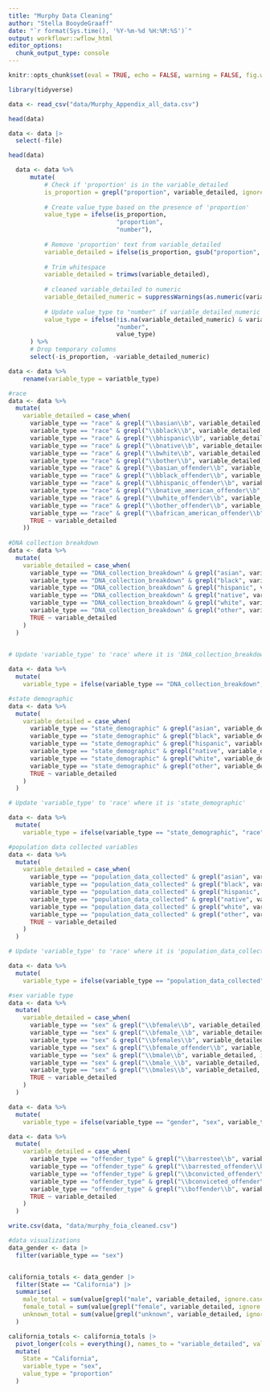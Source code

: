 ```yaml
---
title: "Murphy Data Cleaning"
author: "Stella BooydeGraaff"
date: "`r format(Sys.time(), '%Y-%m-%d %H:%M:%S')`"
output: workflowr::wflow_html
editor_options:
  chunk_output_type: console
---
```


```r

knitr::opts_chunk$set(eval = TRUE, echo = FALSE, warning = FALSE, fig.width = 7, fig.height = 6)

library(tidyverse)
```

```r
data <- read_csv("data/Murphy_Appendix_all_data.csv") 

head(data)
```

```r
data <- data |>
  select(-file) 

head(data)
```

```r
  data <- data %>%
      mutate(
          # Check if 'proportion' is in the variable_detailed
          is_proportion = grepl("proportion", variable_detailed, ignore.case = TRUE),
          
          # Create value_type based on the presence of 'proportion'
          value_type = ifelse(is_proportion, 
                              "proportion", 
                              "number"),
          
          # Remove 'proportion' text from variable_detailed
          variable_detailed = ifelse(is_proportion, gsub("proportion", "", variable_detailed, ignore.case = TRUE), variable_detailed),
          
          # Trim whitespace
          variable_detailed = trimws(variable_detailed),
          
          # cleaned variable_detailed to numeric
          variable_detailed_numeric = suppressWarnings(as.numeric(variable_detailed)),
          
          # Update value_type to "number" if variable_detailed_numeric is greater than 1
          value_type = ifelse(!is.na(variable_detailed_numeric) & variable_detailed_numeric > 1, 
                              "number", 
                              value_type)
      ) %>%
      # Drop temporary columns
      select(-is_proportion, -variable_detailed_numeric)

```

```r
data <- data %>%
    rename(variable_type = variatble_type)

```

```r
#race
data <- data %>%
  mutate(
    variable_detailed = case_when(
      variable_type == "race" & grepl("\\basian\\b", variable_detailed, ignore.case = TRUE) ~ "asian_total",
      variable_type == "race" & grepl("\\bblack\\b", variable_detailed, ignore.case = TRUE) ~ "black_total",
      variable_type == "race" & grepl("\\bhispanic\\b", variable_detailed, ignore.case = TRUE) ~ "hispanic_total",
      variable_type == "race" & grepl("\\bnative\\b", variable_detailed, ignore.case = TRUE) ~ "native_american_total",
      variable_type == "race" & grepl("\\bwhite\\b", variable_detailed, ignore.case = TRUE) ~ "white_total",
      variable_type == "race" & grepl("\\bother\\b", variable_detailed, ignore.case = TRUE) ~ "other_total",
      variable_type == "race" & grepl("\\basian_offender\\b", variable_detailed, ignore.case = TRUE) ~ "asian_convicted_offender",
      variable_type == "race" & grepl("\\bblack_offender\\b", variable_detailed, ignore.case = TRUE) ~ "black_convicted_offender",
      variable_type == "race" & grepl("\\bhispanic_offender\\b", variable_detailed, ignore.case = TRUE) ~ "hispanic_convicted_offender",
      variable_type == "race" & grepl("\\bnative_american_offender\\b", variable_detailed, ignore.case = TRUE) ~ "native_american_convicted_offender",
      variable_type == "race" & grepl("\\bwhite_offender\\b", variable_detailed, ignore.case = TRUE) ~ "white_convicted_offender",
      variable_type == "race" & grepl("\\bother_offender\\b", variable_detailed, ignore.case = TRUE) ~ "other_convicted_offender",
      variable_type == "race" & grepl("\\bafrican_american_offender\\b", variable_detailed, ignore.case = TRUE) ~ "african_american_convicted_offender",
      TRUE ~ variable_detailed
    ))
    
#DNA collection breakdown
data <- data %>%
  mutate(
    variable_detailed = case_when(
      variable_type == "DNA_collection_breakdown" & grepl("asian", variable_detailed, ignore.case = TRUE) ~ "asian_annual",
      variable_type == "DNA_collection_breakdown" & grepl("black", variable_detailed, ignore.case = TRUE) ~ "black_annual",
      variable_type == "DNA_collection_breakdown" & grepl("hispanic", variable_detailed, ignore.case = TRUE) ~ "hispanic_annual",
      variable_type == "DNA_collection_breakdown" & grepl("native", variable_detailed, ignore.case = TRUE) ~ "native_american_annual",
      variable_type == "DNA_collection_breakdown" & grepl("white", variable_detailed, ignore.case = TRUE) ~ "white_annual",
      variable_type == "DNA_collection_breakdown" & grepl("other", variable_detailed, ignore.case = TRUE) ~ "other_annual",
      TRUE ~ variable_detailed
    )
  )
    
```

```r
# Update 'variable_type' to 'race' where it is 'DNA_collection_breakdown'

data <- data %>%
  mutate(
    variable_type = ifelse(variable_type == "DNA_collection_breakdown", "race", variable_type))
```

```r
#state demographic
data <- data %>%
  mutate(
    variable_detailed = case_when(
      variable_type == "state_demographic" & grepl("asian", variable_detailed, ignore.case = TRUE) ~ "asian_state",
      variable_type == "state_demographic" & grepl("black", variable_detailed, ignore.case = TRUE) ~ "black_state",
      variable_type == "state_demographic" & grepl("hispanic", variable_detailed, ignore.case = TRUE) ~ "hispanic_state",
      variable_type == "state_demographic" & grepl("native", variable_detailed, ignore.case = TRUE) ~ "native_american_state",
      variable_type == "state_demographic" & grepl("white", variable_detailed, ignore.case = TRUE) ~ "white_state",
      variable_type == "state_demographic" & grepl("other", variable_detailed, ignore.case = TRUE) ~ "other_state",
      TRUE ~ variable_detailed
    )
  )

```

```r
# Update 'variable_type' to 'race' where it is 'state_demographic'

data <- data %>%
  mutate(
    variable_type = ifelse(variable_type == "state_demographic", "race", variable_type))
```

```r
#population data collected variables
data <- data %>%
  mutate(
    variable_detailed = case_when(
      variable_type == "population_data_collected" & grepl("asian", variable_detailed, ignore.case = TRUE) ~ "asian_pop_collected",
      variable_type == "population_data_collected" & grepl("black", variable_detailed, ignore.case = TRUE) ~ "black_pop_collected",
      variable_type == "population_data_collected" & grepl("hispanic", variable_detailed, ignore.case = TRUE) ~ "hispanic_pop_collected",
      variable_type == "population_data_collected" & grepl("native", variable_detailed, ignore.case = TRUE) ~ "native_american_pop_collected",
      variable_type == "population_data_collected" & grepl("white", variable_detailed, ignore.case = TRUE) ~ "white_pop_collected",
      variable_type == "population_data_collected" & grepl("other", variable_detailed, ignore.case = TRUE) ~ "other_pop_collected",
      TRUE ~ variable_detailed
    )
  )
```

```r
# Update 'variable_type' to 'race' where it is 'population_data_collected'

data <- data %>%
  mutate(
    variable_type = ifelse(variable_type == "population_data_collected", "race", variable_type))
```

```r
#sex variable type
data <- data %>%
  mutate(
    variable_detailed = case_when(
      variable_type == "sex" & grepl("\\bfemale\\b", variable_detailed, ignore.case = TRUE) ~ "female_total",
      variable_type == "sex" & grepl("\\bfemale_\\b", variable_detailed, ignore.case = TRUE) ~ "female_total",
      variable_type == "sex" & grepl("\\bfemales\\b", variable_detailed, ignore.case = TRUE) ~ "female_total",
      variable_type == "sex" & grepl("\\bfemale_offender\\b", variable_detailed, ignore.case = TRUE) ~ "female_convicted_offender",
      variable_type == "sex" & grepl("\\bmale\\b", variable_detailed, ignore.case = TRUE) ~ "male_total",
      variable_type == "sex" & grepl("\\bmale_\\b", variable_detailed, ignore.case = TRUE) ~ "male_total",
      variable_type == "sex" & grepl("\\bmales\\b", variable_detailed, ignore.case = TRUE) ~ "male_total",
      TRUE ~ variable_detailed 
    )
  )
```

```r
data <- data %>%
  mutate(
    variable_type = ifelse(variable_type == "gender", "sex", variable_type))
```

```r
data <- data %>%
  mutate(
    variable_detailed = case_when(
      variable_type == "offender_type" & grepl("\\barrestee\\b", variable_detailed, ignore.case = TRUE) ~ "arrestee_total",
      variable_type == "offender_type" & grepl("\\barrested_offender\\b", variable_detailed, ignore.case = TRUE) ~ "arrestee_total",
      variable_type == "offender_type" & grepl("\\bconvicted_offender\\b", variable_detailed, ignore.case = TRUE) ~ "convicted_offender_total",
      variable_type == "offender_type" & grepl("\\bconviceted_offender\\b", variable_detailed, ignore.case = TRUE) ~ "convicted_offender_total",
      variable_type == "offender_type" & grepl("\\boffender\\b", variable_detailed, ignore.case = TRUE) ~ "convicted_offender_total",
      TRUE ~ variable_detailed 
    )
  )
```

```r
write.csv(data, "data/murphy_foia_cleaned.csv")
```


```r
#data visualizations
data_gender <- data |> 
  filter(variable_type == "sex")


california_totals <- data_gender |> 
  filter(State == "California") |> 
  summarise(
    male_total = sum(value[grepl("male", variable_detailed, ignore.case = TRUE)]),
    female_total = sum(value[grepl("female", variable_detailed, ignore.case = TRUE)]),
    unknown_total = sum(value[grepl("unknown", variable_detailed, ignore.case = TRUE)])
  ) 
```


```r
california_totals <- california_totals |>  
  pivot_longer(cols = everything(), names_to = "variable_detailed", values_to = "value")|> 
  mutate(
    State = "California",
    variable_type = "sex",
    value_type = "proportion"
  )
```

